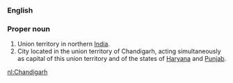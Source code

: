 ===English===
===Proper noun===
#Union territory in northern [[India]].
#City located in the union territory of Chandigarh, acting simultaneously as capital of this union territory and of the states of [[Haryana]] and [[Punjab]].

[[nl:Chandigarh]]
